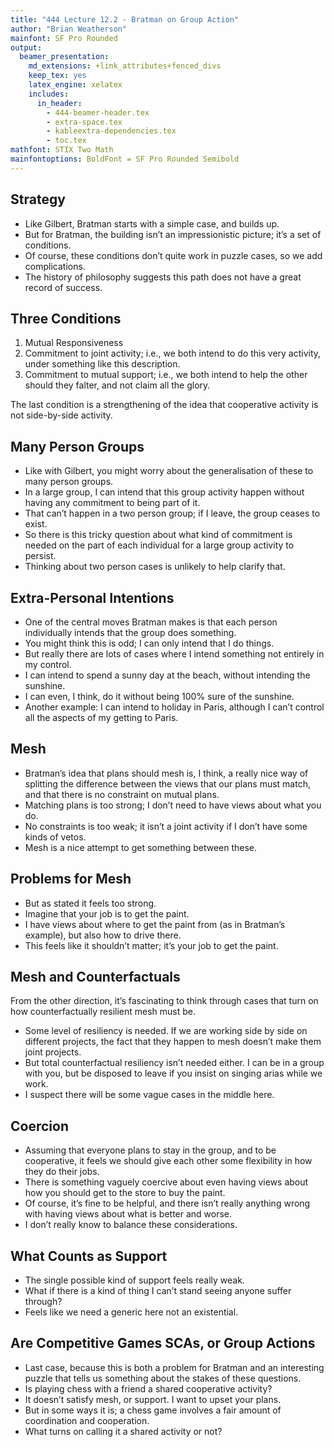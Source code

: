 ```yaml
---
title: "444 Lecture 12.2 - Bratman on Group Action"
author: "Brian Weatherson"
mainfont: SF Pro Rounded
output:
  beamer_presentation:
    md_extensions: +link_attributes+fenced_divs
    keep_tex: yes
    latex_engine: xelatex
    includes:
      in_header: 
        - 444-beamer-header.tex
        - extra-space.tex
        - kableextra-dependencies.tex
        - toc.tex
mathfont: STIX Two Math
mainfontoptions: BoldFont = SF Pro Rounded Semibold
---
```


## Strategy

- Like Gilbert, Bratman starts with a simple case, and builds up.
- But for Bratman, the building isn't an impressionistic picture; it's a set of conditions.
- Of course, these conditions don't quite work in puzzle cases, so we add complications.
- The history of philosophy suggests this path does not have a great record of success.

## Three Conditions

1. Mutual Responsiveness
2. Commitment to joint activity; i.e., we both intend to do this very activity, under something like this description.
3. Commitment to mutual support; i.e., we both intend to help the other should they falter, and not claim all the glory.

The last condition is a strengthening of the idea that cooperative activity is not side-by-side activity.

## Many Person Groups

- Like with Gilbert, you might worry about the generalisation of these to many person groups.
- In a large group, I can intend that this group activity happen without having any commitment to being part of it.
- That can't happen in a two person group; if I leave, the group ceases to exist.
- So there is this tricky question about what kind of commitment is needed on the part of each individual for a large group activity to persist.
- Thinking about two person cases is unlikely to help clarify that.

## Extra-Personal Intentions

- One of the central moves Bratman makes is that each person individually intends that the group does something.
- You might think this is odd; I can only intend that I do things. \pause
- But really there are lots of cases where I intend something not entirely in my control.
- I can intend to spend a sunny day at the beach, without intending the sunshine. \pause
- I can even, I think, do it without being 100% sure of the sunshine. \pause
- Another example: I can intend to holiday in Paris, although I can't control all the aspects of my getting to Paris.

## Mesh

- Bratman's idea that plans should mesh is, I think, a really nice way of splitting the difference between the views that our plans must match, and that there is no constraint on mutual plans.
- Matching plans is too strong; I don't need to have views about what you do.
- No constraints is too weak; it isn't a joint activity if I don't have some kinds of vetos.
- Mesh is a nice attempt to get something between these.

## Problems for Mesh

- But as stated it feels too strong.
- Imagine that your job is to get the paint. 
- I have views about where to get the paint from (as in Bratman's example), but also how to drive there. 
- This feels like it shouldn't matter; it's your job to get the paint.

## Mesh and Counterfactuals

From the other direction, it's fascinating to think through cases that turn on how counterfactually resilient mesh must be.

- Some level of resiliency is needed. If we are working side by side on different projects, the fact that they happen to mesh doesn't make them joint projects.
- But total counterfactual resiliency isn't needed either. I can be in a group with you, but be disposed to leave if you insist on singing arias while we work.
- I suspect there will be some vague cases in the middle here.

## Coercion

- Assuming that everyone plans to stay in the group, and to be cooperative, it feels we should give each other some flexibility in how they do their jobs.
- There is something vaguely coercive about even having views about how you should get to the store to buy the paint.
- Of course, it's fine to be helpful, and there isn't really anything wrong with having views about what is better and worse.
- I don't really know to balance these considerations.

## What Counts as Support

- The single possible kind of support feels really weak.
- What if there is a kind of thing I can't stand seeing anyone suffer through?
- Feels like we need a generic here not an existential.

## Are Competitive Games SCAs, or Group Actions

- Last case, because this is both a problem for Bratman and an interesting puzzle that tells us something about the stakes of these questions.
- Is playing chess with a friend a shared cooperative activity?
- It doesn't satisfy mesh, or support. I want to upset your plans.
- But in some ways it is; a chess game involves a fair amount of coordination and cooperation. \pause
- What turns on calling it a shared activity or not?